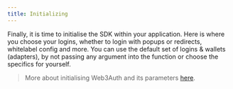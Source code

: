 ```yaml
---
title: Initializing
---
```


Finally, it is time to initialise the SDK within your application. Here is where you choose your logins, whether to login with popups or redirects,
whitelabel config and more. You can use the default set of logins & wallets (adapters), by not passing any argument into the function or choose the
specifics for yourself.

> More about initialising Web3Auth and its parameters [here](https://docs.web3auth.io/api-reference/web/plugnplay).
